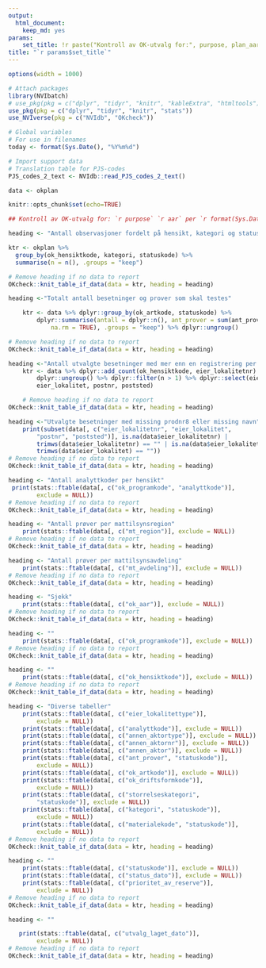 ```yaml
---
output:
  html_document:
    keep_md: yes
params: 
    set_title: !r paste("Kontroll av OK-utvalg for:", purpose, plan_aar)
title: "`r params$set_title`"
---
```

```r
options(width = 1000)
```

```r

# Attach packages
library(NVIbatch)
# use_pkg(pkg = c("dplyr", "tidyr", "knitr", "kableExtra", "htmltools"))
use_pkg(pkg = c("dplyr", "tidyr", "knitr", "stats"))
use_NVIverse(pkg = c("NVIdb", "OKcheck"))

# Global variables
# For use in filenames
today <- format(Sys.Date(), "%Y%m%d")

# Import support data
# Translation table for PJS-codes
PJS_codes_2_text <- NVIdb::read_PJS_codes_2_text()

data <- okplan

knitr::opts_chunk$set(echo=TRUE)
```

```r
## Kontroll av OK-utvalg for: `r purpose` `r aar` per `r format(Sys.Date(), "%d.%m.%Y")`

```

<!-- Tabell I-1. Saker som ikke er avsluttet --> 
```r
heading <- "Antall observasjoner fordelt på hensikt, kategori og status"

ktr <- okplan %>%
  group_by(ok_hensiktkode, kategori, statuskode) %>%
  summarise(n = n(), .groups = "keep")

# Remove heading if no data to report
OKcheck::knit_table_if_data(data = ktr, heading = heading)
```


```r
heading <-"Totalt antall besetninger og prover som skal testes"

    ktr <- data %>% dplyr::group_by(ok_artkode, statuskode) %>% 
        dplyr::summarise(antall = dplyr::n(), ant_prover = sum(ant_prover, 
            na.rm = TRUE), .groups = "keep") %>% dplyr::ungroup()

# Remove heading if no data to report
OKcheck::knit_table_if_data(data = ktr, heading = heading)
```
    
```r
heading <-"Antall utvalgte besetninger med mer enn en registrering per prodnr8"
    ktr <- data %>% dplyr::add_count(ok_hensiktkode, eier_lokalitetnr) %>% 
        dplyr::ungroup() %>% dplyr::filter(n > 1) %>% dplyr::select(eier_lokalitetnr, 
        eier_lokalitet, postnr, poststed)

    # Remove heading if no data to report
OKcheck::knit_table_if_data(data = ktr, heading = heading)
```

```r
heading <-"Utvalgte besetninger med missing prodnr8 eller missing navn"
    print(subset(data[, c("eier_lokalitetnr", "eier_lokalitet", 
        "postnr", "poststed")], is.na(data$eier_lokalitetnr) | 
        trimws(data$eier_lokalitetnr) == "" | is.na(data$eier_lokalitet) | 
        trimws(data$eier_lokalitet) == ""))
# Remove heading if no data to report
OKcheck::knit_table_if_data(data = ktr, heading = heading)
```

```r
heading <- "Antall analyttkoder per hensikt"
 print(stats::ftable(data[, c("ok_programkode", "analyttkode")], 
        exclude = NULL))
# Remove heading if no data to report
OKcheck::knit_table_if_data(data = ktr, heading = heading)
```

```r
heading <- "Antall prøver per mattilsynsregion"
    print(stats::ftable(data[, c("mt_region")], exclude = NULL))
# Remove heading if no data to report
OKcheck::knit_table_if_data(data = ktr, heading = heading)
```

```r
heading <- "Antall prøver per mattilsynsavdeling"
    print(stats::ftable(data[, c("mt_avdeling")], exclude = NULL))
# Remove heading if no data to report
OKcheck::knit_table_if_data(data = ktr, heading = heading)
```

```r
heading <- "Sjekk"
    print(stats::ftable(data[, c("ok_aar")], exclude = NULL))
# Remove heading if no data to report
OKcheck::knit_table_if_data(data = ktr, heading = heading)
```

```r
heading <- ""
    print(stats::ftable(data[, c("ok_programkode")], exclude = NULL))
# Remove heading if no data to report
OKcheck::knit_table_if_data(data = ktr, heading = heading)
```

```r
heading <- ""
    print(stats::ftable(data[, c("ok_hensiktkode")], exclude = NULL))
# Remove heading if no data to report
OKcheck::knit_table_if_data(data = ktr, heading = heading)
```

```r
heading <- "Diverse tabeller"
    print(stats::ftable(data[, c("eier_lokalitettype")], 
        exclude = NULL))
    print(stats::ftable(data[, c("analyttkode")], exclude = NULL))
    print(stats::ftable(data[, c("annen_aktortype")], exclude = NULL))
    print(stats::ftable(data[, c("annen_aktornr")], exclude = NULL))
    print(stats::ftable(data[, c("annen_aktor")], exclude = NULL))
    print(stats::ftable(data[, c("ant_prover", "statuskode")], 
        exclude = NULL))
    print(stats::ftable(data[, c("ok_artkode")], exclude = NULL))
    print(stats::ftable(data[, c("ok_driftsformkode")], 
        exclude = NULL))
    print(stats::ftable(data[, c("storrelseskategori", 
        "statuskode")], exclude = NULL))
    print(stats::ftable(data[, c("kategori", "statuskode")], 
        exclude = NULL))
    print(stats::ftable(data[, c("materialekode", "statuskode")], 
        exclude = NULL))
# Remove heading if no data to report
OKcheck::knit_table_if_data(data = ktr, heading = heading)
```

```r
heading <- ""
    print(stats::ftable(data[, c("statuskode")], exclude = NULL))
    print(stats::ftable(data[, c("status_dato")], exclude = NULL))
    print(stats::ftable(data[, c("prioritet_av_reserve")], 
        exclude = NULL))
# Remove heading if no data to report
OKcheck::knit_table_if_data(data = ktr, heading = heading)
```

```r
heading <- ""

   print(stats::ftable(data[, c("utvalg_laget_dato")], 
        exclude = NULL))
# Remove heading if no data to report
OKcheck::knit_table_if_data(data = ktr, heading = heading)
```
